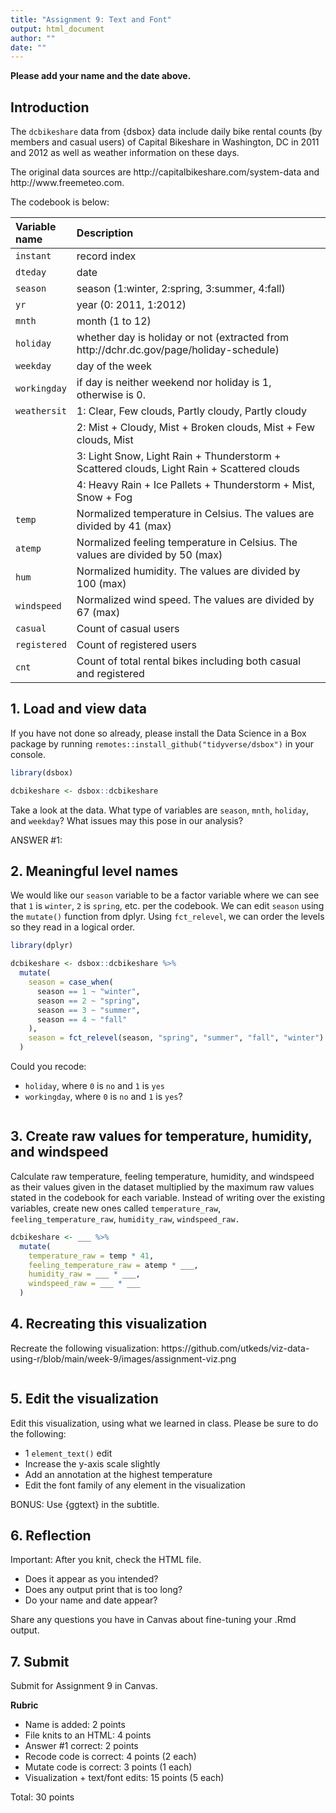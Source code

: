 ```yaml
---
title: "Assignment 9: Text and Font"
output: html_document
author: ""
date: ""
---
```


**Please add your name and the date above.**

## Introduction

The `dcbikeshare` data from {dsbox} data include daily bike rental counts (by members and casual users) of Capital Bikeshare in Washington, DC in 2011 and 2012 as well as weather information on these days.

The original data sources are http://capitalbikeshare.com/system-data and http://www.freemeteo.com.

The codebook is below:

| Variable name    | Description 
|:--------|:-------------------------------------------------------------
| `instant`		| record index
| `dteday` 		| date
| `season` 		| season (1:winter, 2:spring, 3:summer, 4:fall)
| `yr` 		    | year (0: 2011, 1:2012)
| `mnth` 		  | month (1 to 12)
| `holiday` 	| whether day is holiday or not (extracted from http://dchr.dc.gov/page/holiday-schedule)
| `weekday` 	| day of the week
| `workingday`| if day is neither weekend nor holiday is 1, otherwise is 0.
| `weathersit`| 1: Clear, Few clouds, Partly cloudy, Partly cloudy
|             | 2: Mist + Cloudy, Mist + Broken clouds, Mist + Few clouds, Mist
|             | 3: Light Snow, Light Rain + Thunderstorm + Scattered clouds, Light Rain + Scattered clouds
|             | 4: Heavy Rain + Ice Pallets + Thunderstorm + Mist, Snow + Fog
| `temp` 			| Normalized temperature in Celsius. The values are divided by 41 (max)
| `atemp`			| Normalized feeling temperature in Celsius. The values are divided by 50 (max)
| `hum` 			| Normalized humidity. The values are divided by 100 (max)
| `windspeed`	| Normalized wind speed. The values are divided by 67 (max)
| `casual`		| Count of casual users
| `registered`| Count of registered users
| `cnt` 		  | Count of total rental bikes including both casual and registered

## 1. Load and view data

If you have not done so already, please install the Data Science in a Box package by running `remotes::install_github("tidyverse/dsbox")` in your console.

```r
library(dsbox)

dcbikeshare <- dsbox::dcbikeshare
```

Take a look at the data. What type of variables are `season`, `mnth`, `holiday`, and `weekday`? What issues may this pose in our analysis?

ANSWER #1:

## 2. Meaningful level names

We would like our `season` variable to be a factor variable where we can see that `1` is `winter`, `2` is `spring`, etc. per the codebook. We can edit `season` using the `mutate()` function from dplyr. Using `fct_relevel`, we can order the levels so they read in a logical order.

```r
library(dplyr)

dcbikeshare <- dsbox::dcbikeshare %>%
  mutate(
    season = case_when(
      season == 1 ~ "winter",
      season == 2 ~ "spring",
      season == 3 ~ "summer",
      season == 4 ~ "fall"
    ),
    season = fct_relevel(season, "spring", "summer", "fall", "winter")
  )
```

Could you recode:

- `holiday`, where `0` is `no` and `1` is `yes`
- `workingday`, where `0` is `no` and `1` is `yes`?

```r

```

## 3. Create raw values for temperature, humidity, and windspeed

Calculate raw temperature, feeling temperature, humidity, and windspeed as their values given in the dataset multiplied by the maximum raw values stated in the codebook for each variable. Instead of writing over the existing variables, create new ones called `temperature_raw`, `feeling_temperature_raw`, `humidity_raw`, `windspeed_raw.`

```r
dcbikeshare <- ___ %>%
  mutate(
    temperature_raw = temp * 41,
    feeling_temperature_raw = atemp * ___,
    humidity_raw = ___ * ___,
    windspeed_raw = ___ * ___
  )
```

## 4. Recreating this visualization

Recreate the following visualization: https://github.com/utkeds/viz-data-using-r/blob/main/week-9/images/assignment-viz.png

```r

```

## 5. Edit the visualization

Edit this visualization, using what we learned in class. Please be sure to do the following:

- 1 `element_text()` edit
- Increase the y-axis scale slightly
- Add an annotation at the highest temperature
- Edit the font family of any element in the visualization

BONUS: Use {ggtext} in the subtitle.

## 6. Reflection

Important: After you knit, check the HTML file. 

- Does it appear as you intended?
- Does any output print that is too long?
- Do your name and date appear?

Share any questions you have in Canvas about fine-tuning your .Rmd output.

## 7. Submit

Submit for Assignment 9 in Canvas. 

**Rubric**

- Name is added: 2 points
- File knits to an HTML: 4 points
- Answer #1 correct: 2 points
- Recode code is correct: 4 points (2 each)
- Mutate code is correct: 3 points (1 each)
- Visualization + text/font edits: 15 points (5 each)

Total: 30 points
